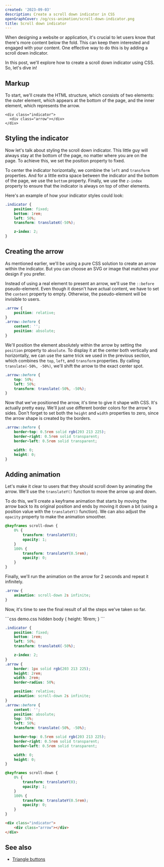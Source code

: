 ```yaml
---
created: '2023-09-03'
description: Create a scroll down indicator in CSS
openGraphCover: /og/css-animation/scroll-down-indicator.png
title: Scroll down indicator
---
```


When designing a website or application, it's crucial to let users know that there's more content below the fold. This can keep them interested and engaged with your content. One effective way to do this is by adding a scroll down indicator.

In this post, we'll explore how to create a scroll down indicator using CSS. So, let's dive in!

## Markup

To start, we'll create the HTML structure, which consists of two elements: the outer element, which appears at the bottom of the page, and the inner element, which represents the arrow.

```
<div class="indicator">
  <div class="arrow"></div>
</div>
```

## Styling the indicator

Now let's talk about styling the scroll down indicator. This little guy will always stay at the bottom of the page, no matter where you are on the page. To achieve this, we set the position property to fixed.

To center the indicator horizontally, we combine the `left` and `transform` properties. And for a little extra space between the indicator and the bottom of the page, we use the `bottom` property. Finally, we use the `z-index` property to ensure that the indicator is always on top of other elements.

Here's an example of how your indicator styles could look:

```css
.indicator {
    position: fixed;
    bottom: 1rem;
    left: 50%;
    transform: translateX(-50%);

    z-index: 2;
}
```

## Creating the arrow

As mentioned earlier, we'll be using a pure CSS solution to create an arrow within the indicator. But you can choose an SVG or image that matches your design if you prefer.

Instead of using a real element to present an arrow, we'll use the `::before` pseudo-element. Even though it doesn't have actual content, we have to set the `content` property to empty. Otherwise, the pseudo-element will be invisible to users.

```css
.arrow {
    position: relative;
}
.arrow::before {
    content: '';
    position: absolute;
}
```

We'll position the element absolutely within the arrow by setting the `position` property to `absolute`. To display it at the center both vertically and horizontally, we can use the same trick we used in the previous section, which combines the `top`, `left`, and `transform` properties. By calling `translate(-50%, -50%)`, we'll shift the arrow to the exact center spot.

```css
.arrow::before {
    top: 50%;
    left: 50%;
    transform: translate(-50%, -50%);
}
```

Now that we've positioned the arrow, it's time to give it shape with CSS. It's actually pretty easy. We'll just use different border colors for the arrow's sides. Don't forget to set both the `height` and `width` properties to zero, since the arrow shape is created by the borders.

```css
.arrow::before {
    border-top: 0.5rem solid rgb(203 213 225);
    border-right: 0.5rem solid transparent;
    border-left: 0.5rem solid transparent;

    width: 0;
    height: 0;
}
```

## Adding animation

Let's make it clear to users that they should scroll down by animating the arrow. We'll use the `translateY()` function to move the arrow up and down.

To do this, we'll create a keyframe animation that starts by moving the arrow back to its original position and ends by moving it down a bit (using a position value with the `translateY()` function). We can also adjust the `opacity` property to make the animation smoother.

```css
@keyframes scroll-down {
    0% {
        transform: translateY(0);
        opacity: 1;
    }
    100% {
        transform: translateY(0.5rem);
        opacity: 0;
    }
}
```

Finally, we'll run the animation on the arrow for 2 seconds and repeat it infinitely.

```css
.arrow {
    animation: scroll-down 2s infinite;
}
```

Now, it's time to see the final result of all the steps we've taken so far.

<Playground>
```css demo.css hidden
body {
    height: 16rem;
}
```

```css styles.css
.indicator {
    position: fixed;
    bottom: 1rem;
    left: 50%;
    transform: translateX(-50%);

    z-index: 2;
}
.arrow {
    border: 1px solid rgb(203 213 225);
    height: 2rem;
    width: 2rem;
    border-radius: 50%;

    position: relative;
    animation: scroll-down 2s infinite;
}
.arrow::before {
    content: '';
    position: absolute;
    top: 50%;
    left: 50%;
    transform: translate(-50%, -50%);

    border-top: 0.5rem solid rgb(203 213 225);
    border-right: 0.5rem solid transparent;
    border-left: 0.5rem solid transparent;

    width: 0;
    height: 0;
}

@keyframes scroll-down {
    0% {
        transform: translateY(0);
        opacity: 1;
    }
    100% {
        transform: translateY(0.5rem);
        opacity: 0;
    }
}
```

```html index.html
<div class="indicator">
    <div class="arrow"></div>
</div>
```
</Playground>

## See also

-   [Triangle buttons](https://phuoc.ng/collection/css-layout/triangle-buttons)
